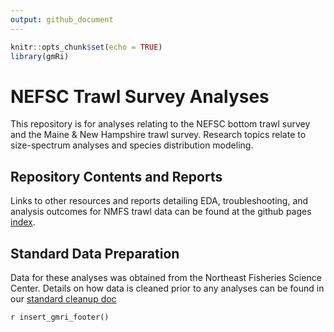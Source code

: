 ```yaml
---
output: github_document
---
```


```r
knitr::opts_chunk$set(echo = TRUE)
library(gmRi)
```



# NEFSC Trawl Survey Analyses

This repository is for analyses relating to the NEFSC bottom trawl survey and the Maine & New Hampshire trawl survey. Research topics relate to size-spectrum analyses and species distribution modeling.


## Repository Contents and Reports

Links to other resources and reports detailing EDA, troubleshooting, and analysis outcomes for NMFS trawl data can be found at the github pages [index](https://adamkemberling.github.io/nefsc_trawl/).

## Standard Data Preparation

Data for these analyses was obtained from the Northeast Fisheries Science Center. Details on how data is cleaned prior to any analyses can be found in our [standard cleanup doc](https://adamkemberling.github.io/nefsc_trawl/01_Survdat_Standard_Cleanup.html)


`r insert_gmri_footer()`